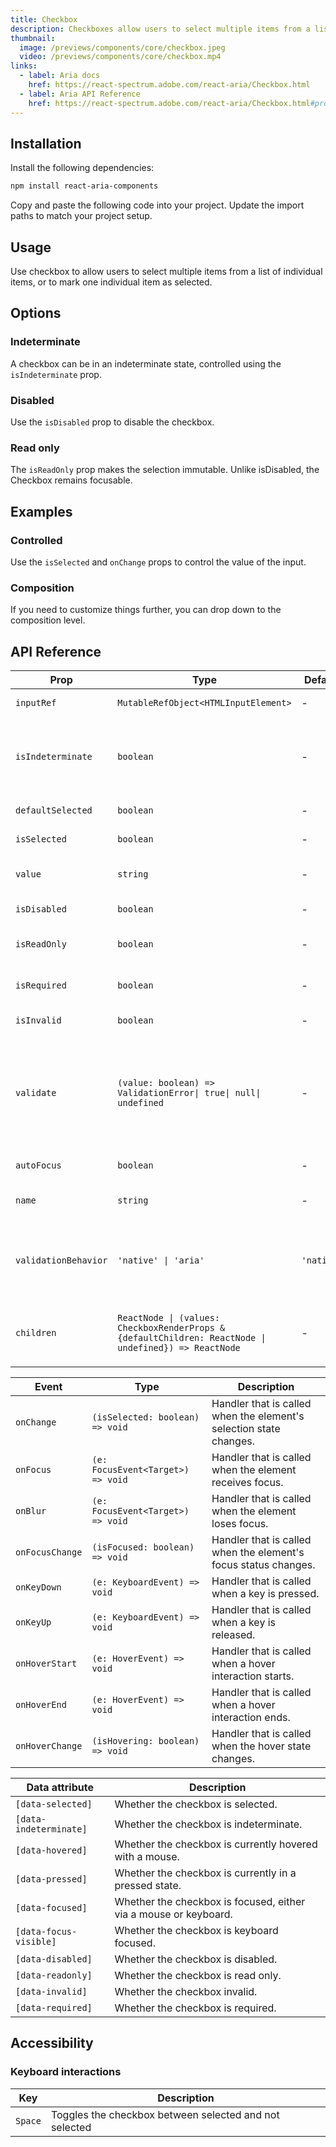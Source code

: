 ```yaml
---
title: Checkbox
description: Checkboxes allow users to select multiple items from a list of individual items, or to mark one individual item as selected.
thumbnail:
  image: /previews/components/core/checkbox.jpeg
  video: /previews/components/core/checkbox.mp4
links:
  - label: Aria docs
    href: https://react-spectrum.adobe.com/react-aria/Checkbox.html
  - label: Aria API Reference
    href: https://react-spectrum.adobe.com/react-aria/Checkbox.html#props
---
```


<ComponentPreview name="demos/components/core/checkbox/default" />

## Installation

<Steps>
  <Step>Install the following dependencies:</Step>

```bash
npm install react-aria-components
```

  <Step>Copy and paste the following code into your project.</Step>
  <ComponentSource name="components/core/default/checkbox/checkbox" />
  <Step>Update the import paths to match your project setup.</Step>
</Steps>

## Usage

Use checkbox to allow users to select multiple items from a list of individual items, or to mark one individual item as selected.

## Options

### Indeterminate

A checkbox can be in an indeterminate state, controlled using the `isIndeterminate` prop.

<ComponentPreview name="demos/components/core/checkbox/indeterminate" />

### Disabled

Use the `isDisabled` prop to disable the checkbox.

<ComponentPreview name="demos/components/core/checkbox/disabled" />

### Read only

The `isReadOnly` prop makes the selection immutable. Unlike isDisabled, the Checkbox remains focusable.

<ComponentPreview name="demos/components/core/checkbox/read-only" />

## Examples

### Controlled

Use the `isSelected` and `onChange` props to control the value of the input.

<ComponentPreview name="demos/components/core/checkbox/controlled" />

### Composition

If you need to customize things further, you can drop down to the composition level.

<ComponentPreview name="demos/components/core/checkbox/composition" />

## API Reference

| Prop                 | Type                                                                                                  | Default    | Description                                                                                                                                                                                                                           |
| -------------------- | ----------------------------------------------------------------------------------------------------- | ---------- | ------------------------------------------------------------------------------------------------------------------------------------------------------------------------------------------------------------------------------------- |
| `inputRef`           | `MutableRefObject<HTMLInputElement>`                                                                  | -          | A ref for the HTML input element.                                                                                                                                                                                                     |
| `isIndeterminate`    | `boolean`                                                                                             | -          | Indeterminism is presentational only. The indeterminate visual representation remains regardless of user interaction.                                                                                                                 |
| `defaultSelected`    | `boolean`                                                                                             | -          | Whether the element should be selected (uncontrolled).                                                                                                                                                                                |
| `isSelected`         | `boolean`                                                                                             | -          | Whether the element should be selected (controlled).                                                                                                                                                                                  |
| `value`              | `string`                                                                                              | -          | The value of the input element, used when submitting an HTML form.                                                                                                                                                                    |
| `isDisabled`         | `boolean`                                                                                             | -          | Whether the input is disabled.                                                                                                                                                                                                        |
| `isReadOnly`         | `boolean`                                                                                             | -          | Whether the input can be selected but not changed by the user.                                                                                                                                                                        |
| `isRequired`         | `boolean`                                                                                             | -          | Whether user input is required on the input before form submission.                                                                                                                                                                   |
| `isInvalid`          | `boolean`                                                                                             | -          | Whether the input value is invalid.                                                                                                                                                                                                   |
| `validate`           | `(value: boolean) => ValidationError\| true\| null\| undefined`                                       | -          | A function that returns an error message if a given value is invalid. Validation errors are displayed to the user when the form is submitted if validationBehavior="native". For realtime validation, use the isInvalid prop instead. |
| `autoFocus`          | `boolean`                                                                                             | -          | Whether the element should receive focus on render.                                                                                                                                                                                   |
| `name`               | `string`                                                                                              | -          | The name of the input element, used when submitting an HTML                                                                                                                                                                           |
| `validationBehavior` | `'native' \| 'aria'`                                                                                  | `'native'` | Whether to use native HTML form validation to prevent form submission when the value is missing or invalid, or mark the field as required or invalid via ARIA.                                                                        |
| `children`           | `ReactNode \| (values: CheckboxRenderProps & {defaultChildren: ReactNode \| undefined}) => ReactNode` | -          | The children of the component. A function may be provided to alter the children based on component state.                                                                                                                             |

| Event           | Type                              | Description                                                        |
| --------------- | --------------------------------- | ------------------------------------------------------------------ |
| `onChange`      | `(isSelected: boolean) => void`   | Handler that is called when the element's selection state changes. |
| `onFocus`       | `(e: FocusEvent<Target>) => void` | Handler that is called when the element receives focus.            |
| `onBlur`        | `(e: FocusEvent<Target>) => void` | Handler that is called when the element loses focus.               |
| `onFocusChange` | `(isFocused: boolean) => void`    | Handler that is called when the element's focus status changes.    |
| `onKeyDown`     | `(e: KeyboardEvent) => void`      | Handler that is called when a key is pressed.                      |
| `onKeyUp`       | `(e: KeyboardEvent) => void`      | Handler that is called when a key is released.                     |
| `onHoverStart`  | `(e: HoverEvent) => void`         | Handler that is called when a hover interaction starts.            |
| `onHoverEnd`    | `(e: HoverEvent) => void`         | Handler that is called when a hover interaction ends.              |
| `onHoverChange` | `(isHovering: boolean) => void`   | Handler that is called when the hover state changes.               |

| Data attribute         | Description                                                      |
| ---------------------- | ---------------------------------------------------------------- |
| `[data-selected]`      | Whether the checkbox is selected.                                |
| `[data-indeterminate]` | Whether the checkbox is indeterminate.                           |
| `[data-hovered]`       | Whether the checkbox is currently hovered with a mouse.          |
| `[data-pressed]`       | Whether the checkbox is currently in a pressed state.            |
| `[data-focused]`       | Whether the checkbox is focused, either via a mouse or keyboard. |
| `[data-focus-visible]` | Whether the checkbox is keyboard focused.                        |
| `[data-disabled]`      | Whether the checkbox is disabled.                                |
| `[data-readonly]`      | Whether the checkbox is read only.                               |
| `[data-invalid]`       | Whether the checkbox invalid.                                    |
| `[data-required]`      | Whether the checkbox is required.                                |

## Accessibility

### Keyboard interactions

| Key     | Description                                            |
| ------- | ------------------------------------------------------ |
| `Space` | Toggles the checkbox between selected and not selected |

